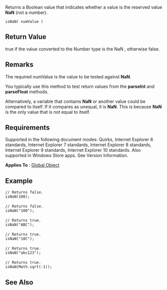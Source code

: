Returns a Boolean value that indicates whether a value is the reserved value '''NaN''' (not a number).

 isNaN( numValue )

==Return Value==
true if the value converted to the Number type is the NaN , otherwise false.


==Remarks==
The required numValue is the value to be tested against '''NaN'''.

You typically use this method to test return values from the '''parseInt''' and '''parseFloat''' methods.

Alternatively, a variable that contains '''NaN''' or another value could be compared to itself. If it compares as unequal, it is '''NaN'''. This is because '''NaN''' is the only value that is not equal to itself.


==Requirements==
Supported in the following document modes: Quirks, Internet Explorer 6 standards, Internet Explorer 7 standards, Internet Explorer 8 standards, Internet Explorer 9 standards, Internet Explorer 10 standards. Also supported in Windows Store apps. See Version Information.

'''Applies To''' : [[Global|Global Object]]


==Example==
 // Returns false.
 isNaN(100);
 
 // Returns false.
 isNaN("100");
 
 // Returns true.
 isNaN("ABC");
 
 // Returns true.
 isNaN("10C");
 
 // Returns true.
 isNaN("abc123");
 
 // Returns true.
 isNaN(Math.sqrt(-1));

==See Also==

              

              

              

              
